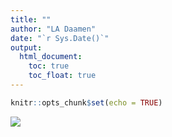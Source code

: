 ```yaml
---
title: ""
author: "LA Daamen"
date: "`r Sys.Date()`"
output:
  html_document:  
    toc: true
    toc_float: true
---
```


```r
knitr::opts_chunk$set(echo = TRUE)
```

![](C:/Users/ladaa/OneDrive/Documents/IMPACT/IMPACT logo v2.png)


